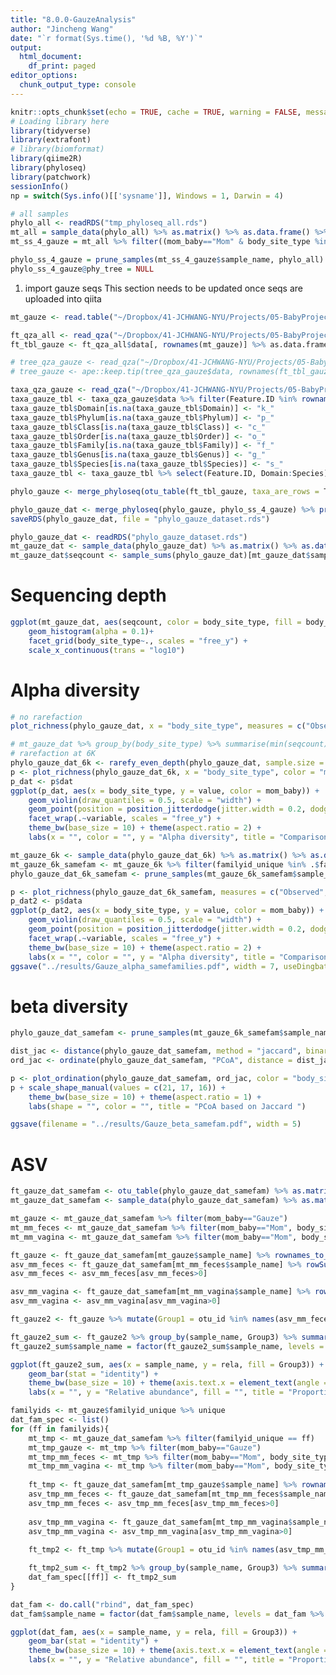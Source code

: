```yaml
---
title: "8.0.0-GauzeAnalysis"
author: "Jincheng Wang"
date: "`r format(Sys.time(), '%d %B, %Y')`"
output:
  html_document:
    df_print: paged
editor_options:
  chunk_output_type: console
---
```


```r
knitr::opts_chunk$set(echo = TRUE, cache = TRUE, warning = FALSE, message = FALSE)
# Loading library here
library(tidyverse)
library(extrafont)
# library(biomformat)
library(qiime2R)
library(phyloseq)
library(patchwork)
sessionInfo()
np = switch(Sys.info()[['sysname']], Windows = 1, Darwin = 4)
```


```r
# all samples
phylo_all <- readRDS("tmp_phyloseq_all.rds")
mt_all = sample_data(phylo_all) %>% as.matrix() %>% as.data.frame() %>% rownames_to_column(var = "sample_name") %>% mutate(seqcount = as.numeric(seqcount))
mt_ss_4_gauze = mt_all %>% filter((mom_baby=="Mom" & body_site_type %in% c("Fecal", "Vaginal"))|(mom_baby=="Baby" & body_site_type=="Fecal"),  as.numeric(date_sampling_category_days_continuous)<=7, as.numeric(date_sampling_category_days_continuous)>=0)

phylo_ss_4_gauze = prune_samples(mt_ss_4_gauze$sample_name, phylo_all)
phylo_ss_4_gauze@phy_tree = NULL
```

1. import gauze seqs
This section needs to be updated once seqs are uploaded into qiita
```r
mt_gauze <- read.table("~/Dropbox/41-JCHWANG-NYU/Projects/05-BabyProject2017RobKnight/GauzeSeq/0-Doc/Mapping_baby_seeding_gauze.txt", header = T, sep = "\t") %>% column_to_rownames(var = "sample_name")

ft_qza_all <- read_qza("~/Dropbox/41-JCHWANG-NYU/Projects/05-BabyProject2017RobKnight/GauzeSeq/3-deblur/SA-P1-P3_deblur_no-mitochondria-no-chloroplast_table.qza")
ft_tbl_gauze <- ft_qza_all$data[, rownames(mt_gauze)] %>% as.data.frame %>% filter(rowSums(.)>0)

# tree_qza_gauze <- read_qza("~/Dropbox/41-JCHWANG-NYU/Projects/05-BabyProject2017RobKnight/GauzeSeq/3-deblur/sepp_tree/tree.qza")
# tree_gauze <- ape::keep.tip(tree_qza_gauze$data, rownames(ft_tbl_gauze))

taxa_qza_gauze <- read_qza("~/Dropbox/41-JCHWANG-NYU/Projects/05-BabyProject2017RobKnight/GauzeSeq/3-deblur/taxonomy_gg13_8.qza")
taxa_gauze_tbl <- taxa_qza_gauze$data %>% filter(Feature.ID %in% rownames(ft_tbl_gauze)) %>% mutate(Taxon = gsub(pattern = "__", replacement = "_", Taxon)) %>% separate(Taxon, into = c("Domain", "Phylum", "Class", "Order", "Family", "Genus", "Species"), sep = "; ", remove = T)
taxa_gauze_tbl$Domain[is.na(taxa_gauze_tbl$Domain)] <- "k_"
taxa_gauze_tbl$Phylum[is.na(taxa_gauze_tbl$Phylum)] <- "p_"
taxa_gauze_tbl$Class[is.na(taxa_gauze_tbl$Class)] <- "c_"
taxa_gauze_tbl$Order[is.na(taxa_gauze_tbl$Order)] <- "o_"
taxa_gauze_tbl$Family[is.na(taxa_gauze_tbl$Family)] <- "f_"
taxa_gauze_tbl$Genus[is.na(taxa_gauze_tbl$Genus)] <- "g_"
taxa_gauze_tbl$Species[is.na(taxa_gauze_tbl$Species)] <- "s_"
taxa_gauze_tbl <- taxa_gauze_tbl %>% select(Feature.ID, Domain:Species) %>% column_to_rownames(var = "Feature.ID") %>% as.matrix() %>% tax_table()

phylo_gauze <- merge_phyloseq(otu_table(ft_tbl_gauze, taxa_are_rows = T), taxa_gauze_tbl, sample_data(mt_gauze))

phylo_gauze_dat <- merge_phyloseq(phylo_gauze, phylo_ss_4_gauze) %>% prune_taxa(taxa_sums(.)>0, .)
saveRDS(phylo_gauze_dat, file = "phylo_gauze_dataset.rds")
```

```r
phylo_gauze_dat <- readRDS("phylo_gauze_dataset.rds")
mt_gauze_dat <- sample_data(phylo_gauze_dat) %>% as.matrix() %>% as.data.frame() %>% rownames_to_column(var = "sample_name")
mt_gauze_dat$seqcount <- sample_sums(phylo_gauze_dat)[mt_gauze_dat$sample_name]
```
# Sequencing depth
```r
ggplot(mt_gauze_dat, aes(seqcount, color = body_site_type, fill = body_site_type)) +
    geom_histogram(alpha = 0.1)+
    facet_grid(body_site_type~., scales = "free_y") +
    scale_x_continuous(trans = "log10")
```

# Alpha diversity
```r
# no rarefaction
plot_richness(phylo_gauze_dat, x = "body_site_type", measures = c("Observed", "Shannon"))

# mt_gauze_dat %>% group_by(body_site_type) %>% summarise(min(seqcount))
# rarefaction at 6K
phylo_gauze_dat_6k <- rarefy_even_depth(phylo_gauze_dat, sample.size = 6000, rngseed = 20, replace = F, trimOTUs = T)
p <- plot_richness(phylo_gauze_dat_6k, x = "body_site_type", color = "mom_baby", measures = c("Observed", "Shannon"))
p_dat <- p$dat
ggplot(p_dat, aes(x = body_site_type, y = value, color = mom_baby)) +
    geom_violin(draw_quantiles = 0.5, scale = "width") +
    geom_point(position = position_jitterdodge(jitter.width = 0.2, dodge.width = 0.9), size = 1) +
    facet_wrap(.~variable, scales = "free_y") +
    theme_bw(base_size = 10) + theme(aspect.ratio = 2) +
    labs(x = "", color = "", y = "Alpha diversity", title = "Comparison of alpha diversities", subtitle = "All samples from the 1st week")
```

```r
mt_gauze_6k <- sample_data(phylo_gauze_dat_6k) %>% as.matrix() %>% as.data.frame() %>% rownames_to_column(var = "sample_name")
mt_gauze_6k_samefam <- mt_gauze_6k %>% filter(familyid_unique %in% .$familyid_unique[.$mom_baby=="Gauze"])
phylo_gauze_dat_6k_samefam <- prune_samples(mt_gauze_6k_samefam$sample_name, phylo_gauze_dat_6k)

p <- plot_richness(phylo_gauze_dat_6k_samefam, measures = c("Observed", "Shannon"))
p_dat2 <- p$data
ggplot(p_dat2, aes(x = body_site_type, y = value, color = mom_baby)) +
    geom_violin(draw_quantiles = 0.5, scale = "width") +
    geom_point(position = position_jitterdodge(jitter.width = 0.2, dodge.width = 0.9), size = 1) +
    facet_wrap(.~variable, scales = "free_y") +
    theme_bw(base_size = 10) + theme(aspect.ratio = 2) +
    labs(x = "", color = "", y = "Alpha diversity", title = "Comparison of alpha diversities", subtitle = "Samples from the same families the 1st week")
ggsave("../results/Gauze_alpha_samefamilies.pdf", width = 7, useDingbats = F)
```

# beta diversity
```r
phylo_gauze_dat_samefam <- prune_samples(mt_gauze_6k_samefam$sample_name, phylo_gauze_dat)

dist_jac <- distance(phylo_gauze_dat_samefam, method = "jaccard", binary = T)
ord_jac <- ordinate(phylo_gauze_dat_samefam, "PCoA", distance = dist_jac)

p <- plot_ordination(phylo_gauze_dat_samefam, ord_jac, color = "body_site_type", shape = "mom_baby")
p + scale_shape_manual(values = c(21, 17, 16)) +
    theme_bw(base_size = 10) + theme(aspect.ratio = 1) +
    labs(shape = "", color = "", title = "PCoA based on Jaccard ")

ggsave(filename = "../results/Gauze_beta_samefam.pdf", width = 5)
```

# ASV
```r
ft_gauze_dat_samefam <- otu_table(phylo_gauze_dat_samefam) %>% as.matrix() %>% as.data.frame()
mt_gauze_dat_samefam <- sample_data(phylo_gauze_dat_samefam) %>% as.matrix() %>% as.data.frame() %>% rownames_to_column(var = "sample_name")

mt_gauze <- mt_gauze_dat_samefam %>% filter(mom_baby=="Gauze")
mt_mm_feces <- mt_gauze_dat_samefam %>% filter(mom_baby=="Mom", body_site_type=="Fecal")
mt_mm_vagina <- mt_gauze_dat_samefam %>% filter(mom_baby=="Mom", body_site_type=="Vaginal")

ft_gauze <- ft_gauze_dat_samefam[mt_gauze$sample_name] %>% rownames_to_column(var = "otu_id") %>% pivot_longer(names_to = "sample_name", values_to = "Count", -1) %>% filter(Count>0) %>% group_by(sample_name) %>% mutate(rela = Count/sum(Count))
asv_mm_feces <- ft_gauze_dat_samefam[mt_mm_feces$sample_name] %>% rowSums()
asv_mm_feces <- asv_mm_feces[asv_mm_feces>0]

asv_mm_vagina <- ft_gauze_dat_samefam[mt_mm_vagina$sample_name] %>% rowSums()
asv_mm_vagina <- asv_mm_vagina[asv_mm_vagina>0]

ft_gauze2 <- ft_gauze %>% mutate(Group1 = otu_id %in% names(asv_mm_feces), Group2 = otu_id %in% names(asv_mm_vagina), Group3 = case_when(Group1&Group2 ~ "M_fv", Group1 ~ "M_f", Group2~"M_v", T~"Unique"))

ft_gauze2_sum <- ft_gauze2 %>% group_by(sample_name, Group3) %>% summarise(rela = sum(rela)) %>% ungroup %>% complete(sample_name, Group3, fill = list(rela = 0))
ft_gauze2_sum$sample_name = factor(ft_gauze2_sum$sample_name, levels = ft_gauze2_sum %>% filter(Group3=="Unique") %>% arrange(rela) %>% pull(sample_name))

ggplot(ft_gauze2_sum, aes(x = sample_name, y = rela, fill = Group3)) +
    geom_bar(stat = "identity") +
    theme_bw(base_size = 10) + theme(axis.text.x = element_text(angle = 90), aspect.ratio = 2) +
    labs(x = "", y = "Relative abundance", fill = "", title = "Proportion of ASVs from maternal feces or vagina in gauze samples")

```


```r
familyids <- mt_gauze$familyid_unique %>% unique
dat_fam_spec <- list()
for (ff in familyids){
    mt_tmp <- mt_gauze_dat_samefam %>% filter(familyid_unique == ff)
    mt_tmp_gauze <- mt_tmp %>% filter(mom_baby=="Gauze")
    mt_tmp_mm_feces <- mt_tmp %>% filter(mom_baby=="Mom", body_site_type=="Fecal")
    mt_tmp_mm_vagina <- mt_tmp %>% filter(mom_baby=="Mom", body_site_type=="Vaginal")
    
    ft_tmp <- ft_gauze_dat_samefam[mt_tmp_gauze$sample_name] %>% rownames_to_column(var = "otu_id") %>% pivot_longer(names_to = "sample_name", values_to = "Count", -1) %>% filter(Count>0) %>% group_by(sample_name) %>% mutate(rela = Count/sum(Count))
    asv_tmp_mm_feces <- ft_gauze_dat_samefam[mt_tmp_mm_feces$sample_name] %>% rowSums()
    asv_tmp_mm_feces <- asv_tmp_mm_feces[asv_tmp_mm_feces>0]
    
    asv_tmp_mm_vagina <- ft_gauze_dat_samefam[mt_tmp_mm_vagina$sample_name] %>% rowSums()
    asv_tmp_mm_vagina <- asv_tmp_mm_vagina[asv_tmp_mm_vagina>0]
    
    ft_tmp2 <- ft_tmp %>% mutate(Group1 = otu_id %in% names(asv_tmp_mm_feces), Group2 = otu_id %in% names(asv_tmp_mm_vagina), Group3 = case_when(Group1&Group2 ~ "M_fv", Group1 ~ "M_f", Group2~"M_v", T~"Unique"))

    ft_tmp2_sum <- ft_tmp2 %>% group_by(sample_name, Group3) %>% summarise(rela = sum(rela)) %>% ungroup %>% complete(sample_name, Group3, fill = list(rela = 0))
    dat_fam_spec[[ff]] <- ft_tmp2_sum
}

dat_fam <- do.call("rbind", dat_fam_spec)
dat_fam$sample_name = factor(dat_fam$sample_name, levels = dat_fam %>% filter(Group3=="Unique") %>% arrange(rela) %>% pull(sample_name))

ggplot(dat_fam, aes(x = sample_name, y = rela, fill = Group3)) +
    geom_bar(stat = "identity") +
    theme_bw(base_size = 10) + theme(axis.text.x = element_text(angle = 90), aspect.ratio = 2) +
    labs(x = "", y = "Relative abundance", fill = "", title = "Proportion of ASVs from maternal feces or vagina in gauze samples", subtitle = "Summarized by each family")
```





